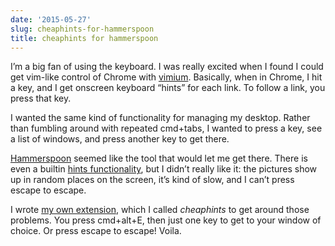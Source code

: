 ```yaml
---
date: '2015-05-27'
slug: cheaphints-for-hammerspoon
title: cheaphints for hammerspoon
---
```


I'm a big fan of using the keyboard. I was really excited when I found I could get vim-like control of Chrome with [vimium](https://vimium.github.io/). Basically, when in Chrome, I hit a key, and I get onscreen keyboard "hints" for each link. To follow a link, you press that key.





I wanted the same kind of functionality for managing my desktop. Rather than fumbling around with repeated cmd+tabs, I wanted to press a key, see a list of windows, and press another key to get there.





[Hammerspoon](http://www.hammerspoon.org/) seemed like the tool that would let me get there. There is even a builtin [hints functionality](http://www.hammerspoon.org/docs/hs.hints.html), but I didn't really like it: the pictures show up in random places on the screen, it's kind of slow, and I can't press escape to escape.





I wrote [my own extension](https://gist.github.com/swo/e75fb44e0c804619a152), which I called _cheaphints_ to get around those problems. You press cmd+alt+E, then just one key to get to your window of choice. Or press escape to escape! Voila.
